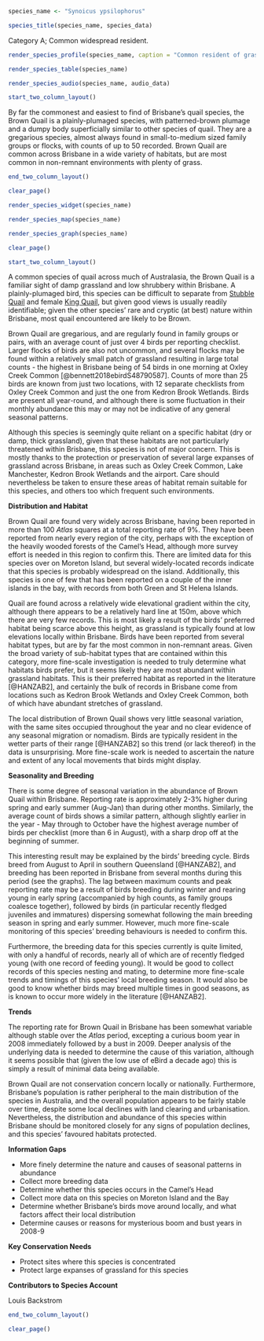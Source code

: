 ```r
species_name <- "Synoicus ypsilophorus"
```

```r
species_title(species_name, species_data)
```

Category A; Common widespread resident.

```r
render_species_profile(species_name, caption = "Common resident of grasslands across Brisbane. Year-round resident, although local nomadic movement may occur in some areas. Not of conservation concern. Photo by Louis Backstrom, Kedron Brook Wetlands, 15 Mar 2018.")
```

```r
render_species_table(species_name)
```

```r
render_species_audio(species_name, audio_data)
```

```r
start_two_column_layout()
```

By far the commonest and easiest to find of Brisbane's quail species, the Brown Quail is a plainly-plumaged species, with patterned-brown plumage and a dumpy body superficially similar to other species of quail. They are a gregarious species, almost always found in small-to-medium sized family groups or flocks, with counts of up to 50 recorded. Brown Quail are common across Brisbane in a wide variety of habitats, but are most common in non-remnant environments with plenty of grass.

```r
end_two_column_layout()
```

```r
clear_page()
```

```r
render_species_widget(species_name)
```

```r
render_species_map(species_name)
```

```r
render_species_graph(species_name)
```

```r
clear_page()
```

```r
start_two_column_layout()
```

A common species of quail across much of Australasia, the Brown Quail is a familiar sight of damp grassland and low shrubbery within Brisbane. A plainly-plumaged bird, this species can be difficult to separate from [Stubble Quail](stubble-quail-coturnix-pectoralis) and female [King Quail](#king-quail-synoicus-chinensis), but given good views is usually readily identifiable; given the other species' rare and cryptic (at best) nature within Brisbane, most quail encountered are likely to be Brown.

Brown Quail are gregarious, and are regularly found in family groups or pairs, with an average count of just over 4 birds per reporting checklist. Larger flocks of birds are also not uncommon, and several flocks may be found within a relatively small patch of grassland resulting in large total counts - the highest in Brisbane being of 54 birds in one morning at Oxley Creek Common [@bennett2018ebirdS48790587]. Counts of more than 25 birds are known from just two locations, with 12 separate checklists from Oxley Creek Common and just the one from Kedron Brook Wetlands. Birds are present all year-round, and although there is some fluctuation in their monthly abundance this may or may not be indicative of any general seasonal patterns.

Although this species is seemingly quite reliant on a specific habitat (dry or damp, thick grassland), given that these habitats are not particularly threatened within Brisbane, this species is not of major concern. This is mostly thanks to the protection or preservation of several large expanses of grassland across Brisbane, in areas such as Oxley Creek Common, Lake Manchester, Kedron Brook Wetlands and the airport. Care should nevertheless be taken to ensure these areas of habitat remain suitable for this species, and others too which frequent such environments.

**Distribution and Habitat**

Brown Quail are found very widely across Brisbane, having been reported in more than 100 _Atlas_ squares at a total reporting rate of 9%. They have been reported from nearly every region of the city, perhaps with the exception of the heavily wooded forests of the Camel's Head, although more survey effort is needed in this region to confirm this. There are limited data for this species over on Moreton Island, but several widely-located records indicate that this species is probably widespread on the island. Additionally, this species is one of few that has been reported on a couple of the inner islands in the bay, with records from both Green and St Helena Islands.

Quail are found across a relatively wide elevational gradient within the city, although there appears to be a relatively hard line at 150m, above which there are very few records. This is most likely a result of the birds' preferred habitat being scarce above this height, as grassland is typically found at low elevations locally within Brisbane. Birds have been reported from several habitat types, but are by far the most common in non-remnant areas. Given the broad variety of sub-habitat types that are contained within this category, more fine-scale investigation is needed to truly determine what habitats birds prefer, but it seems likely they are most abundant within grassland habitats. This is their preferred habitat as reported in the literature [@HANZAB2], and certainly the bulk of records in Brisbane come from locations such as Kedron Brook Wetlands and Oxley Creek Common, both of which have abundant stretches of grassland.

The local distribution of Brown Quail shows very little seasonal variation, with the same sites occupied throughout the year and no clear evidence of any seasonal migration or nomadism. Birds are typically resident in the wetter parts of their range [@HANZAB2] so this trend (or lack thereof) in the data is unsurprising. More fine-scale work is needed to ascertain the nature and extent of any local movements that birds might display.

**Seasonality and Breeding**

There is some degree of seasonal variation in the abundance of Brown Quail within Brisbane. Reporting rate is approximately 2-3% higher during spring and early summer (Aug-Jan) than during other months. Similarly, the average count of birds shows a similar pattern, although slightly earlier in the year - May through to October have the highest average number of birds per checklist (more than 6 in August), with a sharp drop off at the beginning of summer.

This interesting result may be explained by the birds' breeding cycle. Birds breed from August to April in southern Queensland [@HANZAB2], and breeding has been reported in Brisbane from several months during this period (see the graphs). The lag between maximum counts and peak reporting rate may be a result of birds breeding during winter and rearing young in early spring (accompanied by high counts, as family groups coalesce together), followed by birds (in particular recently fledged juveniles and immatures) dispersing somewhat following the main breeding season in spring and early summer. However, much more fine-scale monitoring of this species' breeding behaviours is needed to confirm this.

Furthermore, the breeding data for this species currently is quite limited, with only a handful of records, nearly all of which are of recently fledged young (with one record of feeding young). It would be good to collect records of this species nesting and mating, to determine more fine-scale trends and timings of this species' local breeding season. It would also be good to know whether birds may breed multiple times in good seasons, as is known to occur more widely in the literature [@HANZAB2].

**Trends**

The reporting rate for Brown Quail in Brisbane has been somewhat variable although stable over the _Atlas_ period, excepting a curious boom year in 2008 immediately followed by a bust in 2009. Deeper analysis of the underlying data is needed to determine the cause of this variation, although it seems possible that (given the low use of eBird a decade ago) this is simply a result of minimal data being available.

Brown Quail are not conservation concern locally or nationally. Furthermore, Brisbane’s population is rather peripheral to the main distribution of the species in Australia, and the overall population appears to be fairly stable over time, despite some local declines with land clearing and urbanisation. Nevertheless, the distribution and abundance of this species within Brisbane should be monitored closely for any signs of population declines, and this species' favoured habitats protected.

**Information Gaps**

- More finely determine the nature and causes of seasonal patterns in abundance
- Collect more breeding data
- Determine whether this species occurs in the Camel's Head
- Collect more data on this species on Moreton Island and the Bay
- Determine whether Brisbane's birds move around locally, and what factors affect their local distribution
- Determine causes or reasons for mysterious boom and bust years in 2008-9

**Key Conservation Needs**

- Protect sites where this species is concentrated
- Protect large expanses of grassland for this species

**Contributors to Species Account**

Louis Backstrom

```r
end_two_column_layout()
```

```r
clear_page()
```
